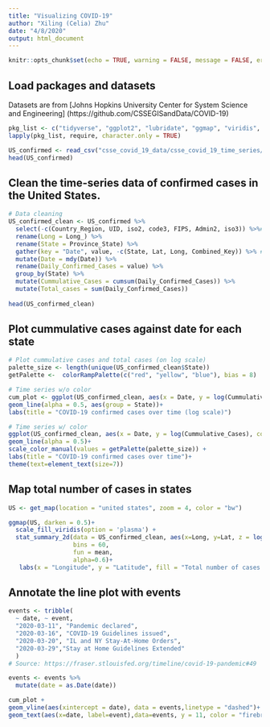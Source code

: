 ```yaml
---
title: "Visualizing COVID-19"
author: "Xiling (Celia) Zhu"
date: "4/8/2020"
output: html_document
---
```


```r
knitr::opts_chunk$set(echo = TRUE, warning = FALSE, message = FALSE, error = FALSE)
```

## Load packages and datasets
Datasets are from [Johns Hopkins University Center for System Science and Engineering] (https://github.com/CSSEGISandData/COVID-19)

```r
pkg_list <- c("tidyverse", "ggplot2", "lubridate", "ggmap", "viridis", "RColorBrewer")
lapply(pkg_list, require, character.only = TRUE)

US_confirmed <- read_csv("csse_covid_19_data/csse_covid_19_time_series/time_series_covid19_confirmed_US.csv") 
head(US_confirmed)
```

## Clean the time-series data of confirmed cases in the United States.
```r
# Data cleaning
US_confirmed_clean <- US_confirmed %>% 
  select(-c(Country_Region, UID, iso2, code3, FIPS, Admin2, iso3)) %>%# # Less informative variables not selected
  rename(Long = Long_) %>% 
  rename(State = Province_State) %>% 
  gather(key = "Date", value, -c(State, Lat, Long, Combined_Key)) %>% # Transform wide data into long data
  mutate(Date = mdy(Date)) %>% 
  rename(Daily_Confirmed_Cases = value) %>% 
  group_by(State) %>% 
  mutate(Cummulative_Cases = cumsum(Daily_Confirmed_Cases)) %>% 
  mutate(Total_cases = sum(Daily_Confirmed_Cases))
  
head(US_confirmed_clean)
```

## Plot cummulative cases against date for each state
```r
# Plot cummulative cases and total cases (on log scale)
palette_size <- length(unique(US_confirmed_clean$State))
getPalette <-  colorRampPalette(c("red", "yellow", "blue"), bias = 8)

# Time series w/o color
cum_plot <- ggplot(US_confirmed_clean, aes(x = Date, y = log(Cummulative_Cases)))+
geom_line(alpha = 0.5, aes(group = State))+
labs(title = "COVID-19 confirmed cases over time (log scale)")

# Time series w/ color
ggplot(US_confirmed_clean, aes(x = Date, y = log(Cummulative_Cases), color = State))+
geom_line(alpha = 0.5)+
scale_color_manual(values = getPalette(palette_size)) +
labs(title = "COVID-19 confirmed cases over time")+
theme(text=element_text(size=7))
```

## Map total number of cases in states
```r
US <- get_map(location = "united states", zoom = 4, color = "bw")

ggmap(US, darken = 0.5)+
  scale_fill_viridis(option = 'plasma') +
  stat_summary_2d(data = US_confirmed_clean, aes(x=Long, y=Lat, z = log(Total_cases)), 
                  bins = 60,
                  fun = mean,
                  alpha=0.6)+
   labs(x = "Longitude", y = "Latitude", fill = "Total number of cases (log scale)")
```

## Annotate the line plot with events
```r
events <- tribble(
  ~ date, ~ event,
  "2020-03-11", "Pandemic declared",
  "2020-03-16", "COVID-19 Guidelines issued", 
  "2020-03-20", "IL and NY Stay-At-Home Orders",
  "2020-03-29","Stay at Home Guidelines Extended"
  )
# Source: https://fraser.stlouisfed.org/timeline/covid-19-pandemic#49 

events <- events %>% 
  mutate(date = as.Date(date))

cum_plot + 
geom_vline(aes(xintercept = date), data = events,linetype = "dashed")+ 
geom_text(aes(x=date, label=event),data=events, y = 11, color = "firebrick", angle = 45, text = element_text(size = 2))
```

